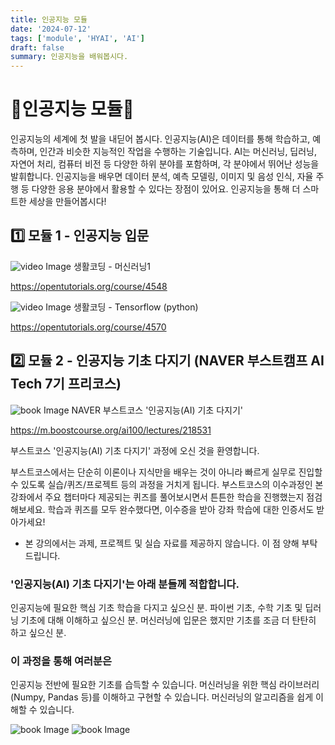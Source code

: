 ```yaml
---
title: 인공지능 모듈
date: '2024-07-12'
tags: ['module', 'HYAI', 'AI']
draft: false
summary: 인공지능을 배워봅시다.
---
```


# 🤖인공지능 모듈🤖
인공지능의 세계에 첫 발을 내딛어 봅시다. 인공지능(AI)은 데이터를 통해 학습하고, 예측하며, 인간과 비슷한 지능적인 작업을 수행하는 기술입니다. AI는 머신러닝, 딥러닝, 자연어 처리, 컴퓨터 비전 등 다양한 하위 분야를 포함하며, 각 분야에서 뛰어난 성능을 발휘합니다. 인공지능을 배우면 데이터 분석, 예측 모델링, 이미지 및 음성 인식, 자율 주행 등 다양한 응용 분야에서 활용할 수 있다는 장점이 있어요. 인공지능을 통해 더 스마트한 세상을 만들어봅시다!

## 1️⃣ 모듈 1 - 인공지능 입문

<img src="/static/images/module/ai/m1/0.png" className="w-1/2 h-auto" alt="video Image" />
생활코딩 - 머신러닝1

https://opentutorials.org/course/4548

<img src="/static/images/module/ai/m1/1.jpeg" className="w-1/4 h-auto" alt="video Image" />
생활코딩 - Tensorflow (python)

https://opentutorials.org/course/4570


## 2️⃣ 모듈 2 - 인공지능 기초 다지기 (NAVER 부스트캠프 AI Tech 7기 프리코스)

<img src="/static/images/module/ai/m2/0.png" className="w-1/3 h-auto" alt="book Image" />
NAVER 부스트코스 '인공지능(AI) 기초 다지기'

https://m.boostcourse.org/ai100/lectures/218531

부스트코스 '인공지능(AI) 기초 다지기' 과정에 오신 것을 환영합니다.

부스트코스에서는 단순히 이론이나 지식만을 배우는 것이 아니라 빠르게 실무로 진입할 수 있도록 실습/퀴즈/프로젝트 등의 과정을 거치게 됩니다. 부스트코스의 이수과정인 본 강좌에서 주요 챕터마다 제공되는 퀴즈를 풀어보시면서 튼튼한 학습을 진행했는지 점검해보세요. 학습과 퀴즈를 모두 완수했다면, 이수증을 받아 강좌 학습에 대한 인증서도 받아가세요! 

* 본 강의에서는 과제, 프로젝트 및 실습 자료를 제공하지 않습니다. 이 점 양해 부탁드립니다. 
 

### '인공지능(AI) 기초 다지기'는 아래 분들께 적합합니다.

인공지능에 필요한 핵심 기초 학습을 다지고 싶으신 분.
파이썬 기초, 수학 기초 및 딥러닝 기초에 대해 이해하고 싶으신 분.
머신러닝에 입문은 했지만 기초를 조금 더 탄탄히 하고 싶으신 분.
 

### 이 과정을 통해 여러분은

인공지능 전반에 필요한 기초를 습득할 수 있습니다.
머신러닝을 위한 핵심 라이브러리(Numpy, Pandas 등)를 이해하고 구현할 수 있습니다.
머신러닝의 알고리즘을 쉽게 이해할 수 있습니다.

<img src="/static/images/module/ai/m2/1.jpg" className="w-1/3 h-auto" alt="book Image" />

<img src="/static/images/module/ai/m2/2.jpg" className="w-1/3 h-auto" alt="book Image" />
